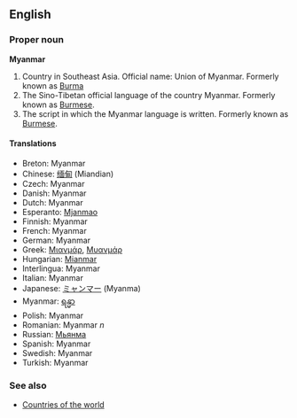 ==English==

===Proper noun===
'''Myanmar'''

# Country in Southeast Asia. Official name: Union of Myanmar. Formerly known as [[Burma]]
# The Sino-Tibetan official language of the country Myanmar. Formerly known as [[Burmese]].
# The script in which the Myanmar language is written. Formerly known as [[Burmese]].

====Translations====
*Breton: Myanmar
*Chinese: [[缅甸]] (Miandian)
*Czech: Myanmar
*Danish: Myanmar
*Dutch: Myanmar
*Esperanto: [[Mjanmao]]
*Finnish: Myanmar
*French: Myanmar
*German: Myanmar
*Greek: [[Μιανμάρ]], [[Μυανμάρ]]
*Hungarian: [[Mianmar]]
*Interlingua: Myanmar
*Italian: Myanmar
*Japanese: [[ミャンマー]] (Myanma)
*Myanmar: [[ရန္မာ]]
*Polish: Myanmar
*Romanian: Myanmar ''n''
*Russian: [[Мьянма]]
*Spanish: Myanmar
*Swedish: Myanmar
*Turkish: Myanmar

===See also===
*[[Countries of the world]]